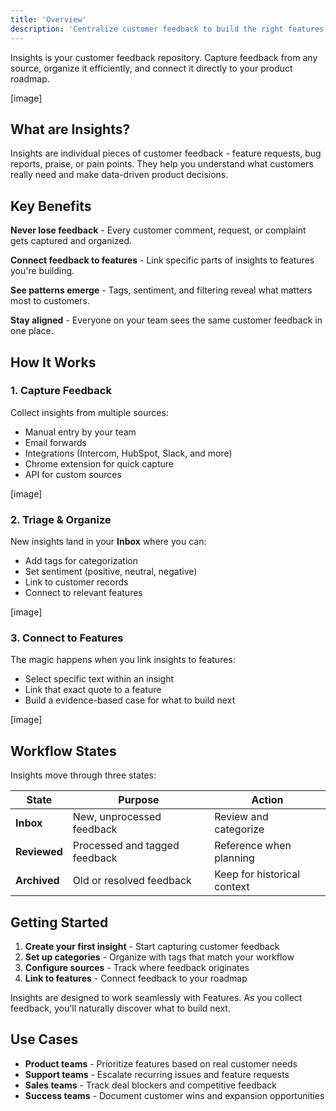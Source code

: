 ```yaml
---
title: 'Overview'
description: 'Centralize customer feedback to build the right features'
---
```


Insights is your customer feedback repository. Capture feedback from any source, organize it efficiently, and connect it directly to your product roadmap.

[image]

## What are Insights?

Insights are individual pieces of customer feedback - feature requests, bug reports, praise, or pain points. They help you understand what customers really need and make data-driven product decisions.

## Key Benefits

**Never lose feedback** - Every customer comment, request, or complaint gets captured and organized.

**Connect feedback to features** - Link specific parts of insights to features you're building.

**See patterns emerge** - Tags, sentiment, and filtering reveal what matters most to customers.

**Stay aligned** - Everyone on your team sees the same customer feedback in one place.

## How It Works

### 1. Capture Feedback
Collect insights from multiple sources:
- Manual entry by your team
- Email forwards
- Integrations (Intercom, HubSpot, Slack, and more)
- Chrome extension for quick capture
- API for custom sources

[image]

### 2. Triage & Organize
New insights land in your **Inbox** where you can:
- Add tags for categorization
- Set sentiment (positive, neutral, negative)
- Link to customer records
- Connect to relevant features

[image]

### 3. Connect to Features
The magic happens when you link insights to features:
- Select specific text within an insight
- Link that exact quote to a feature
- Build a evidence-based case for what to build next

[image]

## Workflow States

Insights move through three states:

| State | Purpose | Action |
|-------|---------|--------|
| **Inbox** | New, unprocessed feedback | Review and categorize |
| **Reviewed** | Processed and tagged feedback | Reference when planning |
| **Archived** | Old or resolved feedback | Keep for historical context |

## Getting Started

1. **Create your first insight** - Start capturing customer feedback
2. **Set up categories** - Organize with tags that match your workflow  
3. **Configure sources** - Track where feedback originates
4. **Link to features** - Connect feedback to your roadmap

<Info>
Insights are designed to work seamlessly with Features. As you collect feedback, you'll naturally discover what to build next.
</Info>

## Use Cases

- **Product teams** - Prioritize features based on real customer needs
- **Support teams** - Escalate recurring issues and feature requests
- **Sales teams** - Track deal blockers and competitive feedback
- **Success teams** - Document customer wins and expansion opportunities